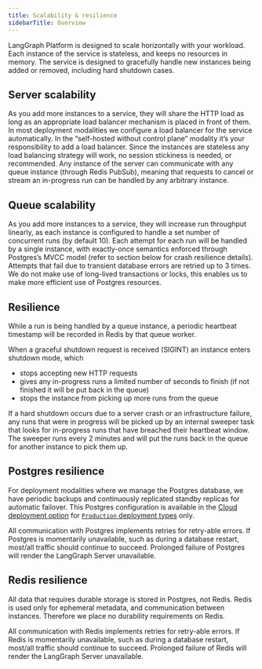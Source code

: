 ```yaml
---
title: Scalability & resilience
sidebarTitle: Overview
---
```


LangGraph Platform is designed to scale horizontally with your workload. Each instance of the service is stateless, and keeps no resources in memory. The service is designed to gracefully handle new instances being added or removed, including hard shutdown cases.

## Server scalability

As you add more instances to a service, they will share the HTTP load as long as an appropriate load balancer mechanism is placed in front of them. In most deployment modalities we configure a load balancer for the service automatically. In the “self-hosted without control plane” modality it’s your responsibility to add a load balancer. Since the instances are stateless any load balancing strategy will work, no session stickiness is needed, or recommended. Any instance of the server can communicate with any queue instance (through Redis PubSub), meaning that requests to cancel or stream an in-progress run can be handled by any arbitrary instance.

## Queue scalability

As you add more instances to a service, they will increase run throughput linearly, as each instance is configured to handle a set number of concurrent runs (by default 10). Each attempt for each run will be handled by a single instance, with exactly-once semantics enforced through Postgres’s MVCC model (refer to section below for crash resilience details). Attempts that fail due to transient database errors are retried up to 3 times. We do not make use of long-lived transactions or locks, this enables us to make more efficient use of Postgres resources.

## Resilience

While a run is being handled by a queue instance, a periodic heartbeat timestamp will be recorded in Redis by that queue worker.

When a graceful shutdown request is received (SIGINT) an instance enters shutdown mode, which

* stops accepting new HTTP requests
* gives any in-progress runs a limited number of seconds to finish (if not finished it will be put back in the queue)
* stops the instance from picking up more runs from the queue

If a hard shutdown occurs due to a server crash or an infrastructure failure, any runs that were in progress will be picked up by an internal sweeper task that looks for in-progress runs that have breached their heartbeat window. The sweeper runs every 2 minutes and will put the runs back in the queue for another instance to pick them up.

## Postgres resilience

For deployment modalities where we manage the Postgres database, we have periodic backups and continuously replicated standby replicas for automatic failover. This Postgres configuration is available in the [Cloud deployment option](/langgraph-platform/cloud) for [`Production` deployment types](/langgraph-platform/control-plane#deployment-types) only.

All communication with Postgres implements retries for retry-able errors. If Postgres is momentarily unavailable, such as during a database restart, most/all traffic should continue to succeed. Prolonged failure of Postgres will render the LangGraph Server unavailable.

## Redis resilience

All data that requires durable storage is stored in Postgres, not Redis. Redis is used only for ephemeral metadata, and communication between instances. Therefore we place no durability requirements on Redis.

All communication with Redis implements retries for retry-able errors. If Redis is momentarily unavailable, such as during a database restart, most/all traffic should continue to succeed. Prolonged failure of Redis will render the LangGraph Server unavailable.
